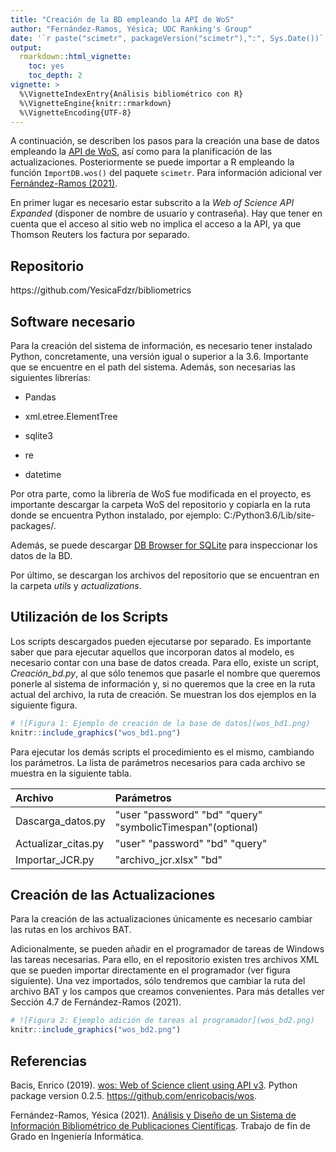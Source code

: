```yaml
---
title: "Creación de la BD empleando la API de WoS"
author: "Fernández-Ramos, Yésica; UDC Ranking's Group"
date: '`r paste("scimetr", packageVersion("scimetr"),":", Sys.Date())`'
output: 
  rmarkdown::html_vignette:
    toc: yes
    toc_depth: 2
vignette: >
  %\VignetteIndexEntry{Análisis bibliométrico con R}
  %\VignetteEngine{knitr::rmarkdown}
  %\VignetteEncoding{UTF-8}
---
```



A continuación, se describen los pasos para la creación una base de datos empleando la [API de WoS](https://developer.clarivate.com/apis), así como para la planificación de las actualizaciones. 
Posteriormente se puede importar a R empleando la función `ImportDB.wos()` del paquete `scimetr`.
Para información adicional ver [Fernández-Ramos (2021)](https://ruc.udc.es/dspace/handle/2183/27771).


En primer lugar es necesario estar subscrito a la *Web of Science API Expanded* (disponer de nombre de usuario y contraseña). Hay que tener en cuenta que el acceso al sitio web no implica el acceso a la API, ya que Thomson Reuters los factura por separado. 


Repositorio
-----------

https://github.com/YesicaFdzr/bibliometrics

Software necesario
------------------

Para la creación del sistema de información, es necesario tener
instalado Python, concretamente, una versión igual o superior a la 3.6.
Importante que se encuentre en el path del sistema. Además, son
necesarias las siguientes librerías:

-   Pandas

-   xml.etree.ElementTree

-   sqlite3

-   re

-   datetime

Por otra parte, como la librería de WoS fue modificada en el proyecto,
es importante descargar la carpeta WoS del repositorio y copiarla en la
ruta donde se encuentra Python instalado, por ejemplo:
C:/Python3.6/Lib/site-packages/.

Además, se puede descargar [DB Browser for SQLite](https://sqlitebrowser.org/) para inspeccionar los datos de la BD.

Por último, se descargan los archivos del repositorio que se encuentran
en la carpeta *utils* y *actualizations*.


Utilización de los Scripts
--------------------------

Los scripts descargados pueden ejecutarse por separado. 
Es importante saber que para ejecutar aquellos que incorporan datos al modelo, es necesario contar con una base de datos creada. 
Para ello, existe un script, *Creación\_bd.py*, al que sólo tenemos que pasarle el nombre que queremos ponerle al sistema de información y, si no queremos que la cree en la ruta actual del archivo, la ruta de creación. 
Se muestran los dos ejemplos en la siguiente figura.


```r
# ![Figura 1: Ejemplo de creación de la base de datos](wos_bd1.png)
knitr::include_graphics("wos_bd1.png")
```



Para ejecutar los demás scripts el procedimiento es el mismo, cambiando
los parámetros. 
La lista de parámetros necesarios para cada archivo se muestra en la siguiente tabla.

  **Archivo**            **Parámetros**
  ---------------------- ---------------------------------------------------------------------
  Dascarga\_datos.py     \"user \"password\" \"bd\" \"query\" \"symbolicTimespan\"(optional)
  Actualizar\_citas.py   \"user\" \"password\" \"bd\" \"query\"
  Importar\_JCR.py       \"archivo\_jcr.xlsx\" \"bd\"


Creación de las Actualizaciones
-------------------------------

Para la creación de las actualizaciones únicamente es necesario cambiar
las rutas en los archivos BAT. 

Adicionalmente, se pueden añadir en el programador de tareas de Windows las tareas necesarias. 
Para ello, en el repositorio existen tres archivos XML que se pueden importar directamente en el programador (ver figura siguiente). 
Una vez importados, sólo tendremos que cambiar la ruta del archivo BAT y los campos que creamos convenientes. 
Para más detalles ver Sección 4.7 de Fernández-Ramos (2021).


```r
# ![Figura 2: Ejemplo adición de tareas al programador](wos_bd2.png)
knitr::include_graphics("wos_bd2.png")
```


Referencias
-----------

Bacis, Enrico (2019). [wos: Web of Science client using API v3](https://pypi.org/project/wos/). Python package version 0.2.5. <https://github.com/enricobacis/wos>.

Fernández-Ramos, Yésica (2021). [Análisis y Diseño de un Sistema de Información Bibliométrico de Publicaciones Científicas](https://ruc.udc.es/dspace/handle/2183/27771). Trabajo de fin de Grado en Ingeniería Informática. 




